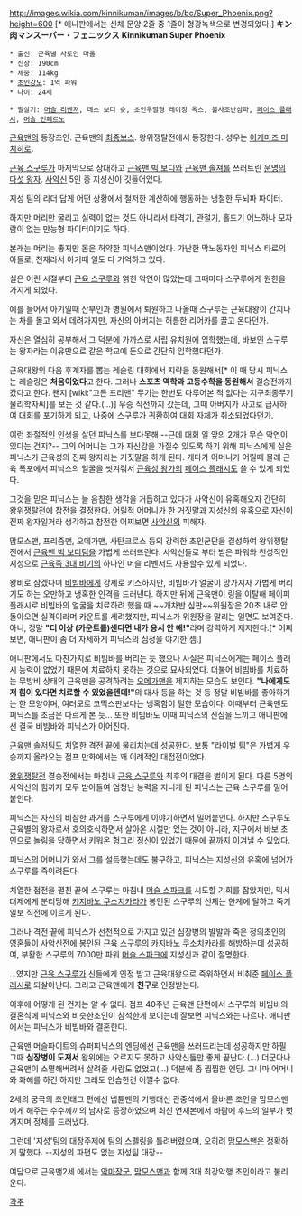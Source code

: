 http://images.wikia.com/kinnikuman/images/b/bc/Super_Phoenix.png?height=600 [* 애니판에서는 신체 문양 2줄 중 1줄이 형광녹색으로 변경되었다.]
'''キン肉マンスーパー・フェニックス'''
'''Kinnikuman Super Phoenix'''

 * 출신: 근육별 사로인 마을
 * 신장: 190cm
 * 체중: 114kg
 * [[초인강도]]: 1억 파워
 * 나이: 24세

 * 필살기: [[머슬 리벤져]], 데스 보디 슛, 초인우렬형 레이징 옥스, 불사조난심파, [[페이스 플래시]], [[머슬 인페르노]]

[[근육맨]]의 등장초인. 근육맨의 [[최종보스]]. 왕위쟁탈전에서 등장한다. 성우는 [[이케미즈 미치히로]].

[[근육 스구루]]가 마지막으로 상대하고 [[근육맨 빅 보디]]와 [[근육맨 솔져]]를 쓰러트린 [[운명의 다섯 왕자]]. [[사악신]] 5인 중 지성신이 깃들어있다.

지성 팀의 리더 답게 어떤 상황에서 철저한 계산하에 행동하는 냉철한 두뇌파 파이터.

하지만 머리만 굴리고 실력이 없는 것도 아니라서 타격기, 관절기, 홀드기 어느하나 모자람이 없는 만능형 파이터이기도 하다.

본래는 머리는 좋지만 몸은 허약한 피닉스맨이었다. 가난한 막노동자인 피닉스 타로의 아들로, 천재라서 아기때 일도 다 기억하고 있다.

실은 어린 시절부터 [[근육 스구루]]와 얽힌 악연이 많았는데 그때마다 스구루에게 원한을 가지게 되었다.

예를 들어서 아기일때 산부인과 병원에서 퇴원하고 나올때 스구루는 근육대왕이 간지나는 차를 몰고 와서 데려가지만, 자신의 아버지는 허름한 리어카를 끌고 온다던가.

자신은 열심히 공부해서 그 덕분에 가까스로 사립 유치원에 입학했는데, 바보인 스구루는 왕자라는 이유만으로 같은 학교에 돈으로 간단히 입학했다던가.

근육대왕의 다음 후계자를 뽑는 레슬링 대회에서 지략을 동원해서[* 이 때 당시 피닉스는 레슬링은 '''처음이었다'''고 한다. 그러나 '''스포츠 역학과 고등수학을 동원해서''' 결승전까지 갔다고 한다. 왠지 [wiki:"고든 프리맨" 무기는 한번도 다루어본 적 없다는 지구최종무기 물리학자씨]를 보는 것 같다.(...)] 우승 직전까지 갔는데, 그때 아버지가 사고로 급사하여 대회를 포기하게 되고, 나중에 스구루가 귀환하여 대회 자체가 취소되었다던가.

이런 좌절적인 인생을 살던 피닉스를 보다못해 --근데 대회 일 앞의 2개가 무슨 악연이 있다는 건지?-- 그의 어머니는 그가 자신감을 가질수 있도록 하기 위해 피닉스에게 실은 피닉스가 근육성의 진짜 왕자라는 거짓말을 하게 된다. 게다가 어머니가 어릴때 몰래 근육 폭포에서 피닉스의 얼굴을 씻겨줘서 [[근육성 왕가]]의 [[페이스 플래시]]도 쓸 수 있게 되었다.

그것을 믿은 피닉스는 늘 음침한 생각을 거듭하고 있다가 사악신이 유혹해오자 간단히 왕위쟁탈전에 참전을 결정한다. 어릴적 어머니가 한 거짓말과 지성신의 유혹으로 자신이 진짜 왕자일거라 생각하고 참전한 어찌보면 [[사악신]]의 피해자.

맘모스맨, 프리즘맨, 오메가맨, 사탄크로스 등의 강력한 초인군단을 결성하여 왕위쟁탈전에서 [[근육맨 빅 보디]]팀을 가볍게 쓰러뜨린다. 사악신들로 부터 받은 파워와 천성적인 지성으로 [[근육족 3대 비기]]의 하나인 머슬 리벤저도 사용할수 있게 되었다.

왕비로 삼겠다며 [[비빔바]]에게 강제로 키스하지만, 비빔바가 얼굴이 망가지자 가볍게 버리기도 하는 오만하고 냉혹한 인격을 드러낸다. 하지만 뒤에 근육맨이 링을 이탈해 페이퍼 플래시로 비빔바의 얼굴을 치료하려 했을 때 ~~개차반 심판~~위원장은 20초 내로 안 돌아오면 실격이라며 카운트를 세려했지만, 피닉스가 위원장을 말리는 일면도 보여준다. 아니, 정말 '''"더 이상 (카운트를)센다면 내가 용서 안 해!"'''라며 강력하게 제지한다.[* 어찌보면, 애니판이 좀 더 자세하게 피닉스의 심정을 야기한 셈.]

애니판에서도 마찬가지로 비빔바를 버리는 듯 했으나 사실은 피닉스에게는 페이스 플래시 능력이 없었기 때문에 치료하지 못하는 것으로 묘사되었다. 더불어 비빔바를 치료하는 무방비 상태의 근육맨을 공격하려는 [[오메가맨]]을 제지하는 모습도 보인다. '''"나에게도 저 힘이 있다면 치료할 수 있었을텐데!"'''의 대사 등을 하는 것 등 정말 비빔바를 좋아하기는 한 모양이며, 여러모로 코믹스판보다는 냉혹함이 덜한 모습이다. 이때부터 근육맨도 피닉스를 조금은 다르게 본 듯... 또한 비빔바도 이때 피닉스의 진심을 느끼고 애니판에선 결국 비빔바와 피닉스가 이어진다.

[[근육맨 솔저]]팀도 치열한 격전 끝에 물리치는데 성공한다. 보통 "라이벌 팀"은 가볍게 우승까지 올라오는 점프 만화에서는 꽤 이례적인 대접전이었다.

[[왕위쟁탈전]] 결승전에서는 마침내 [[근육 스구루]]와 최후의 대결을 벌이게 된다. 다른 5명의 사악신의 힘까지 모두 받아들여 엄청난 능력을 지니게 된 피닉스는 근육 스구루를 밀어붙인다.

피닉스는 자신의 비참한 과거를 스구루에게 이야기하면서 밀어붙인다. 하지만 스구루도 근육별의 왕자로서 호의호식하면서 살아온 시절만 있는 것이 아니라, 지구에서 바보 초인으로 놀림을 당하면서 키워온 헝그리 정신이 있었기 때문에 끝까지 이겨낼 수 있었다.

피닉스의 어머니가 와서 그를 설득했는데도 불구하고, 피닉스는 지성신의 유혹에 넘어가 스구루를 죽이려든다.

치열한 접전을 펼친 끝에 스구루는 마침내 [[머슬 스파크]]를 시도할 기회를 잡았지만, 믹서 대제에게 분리당해 [[카지바노 쿠소치카라]]가 봉인된 스구루의 신체는 한계에 달하고 죽기 일보 직전에 이르게 된다.

그러나 격전 끝에 피닉스가 선천적으로 가지고 있던 심장병의 발발과 죽은 정의초인의 영혼들이 사악신전에 봉인된 [[근육 스구루]]의 [[카지바노 쿠소치카라]]를 해방하는데 성공하여, 부활한 스구루의 7000만 파워 [[머슬 스파크]]에 지성신과 같이 절명한다.

...였지만 [[근육 스구루]]가 신들에게 인정 받고 근육대왕으로 즉위하면서 비춰준 [[페이스 플래시]]로 되살아난다. 그리고 근육맨에게 '''친구'''로 인정받는다.

이후에 어떻게 된 건지는 알 수 없다. 점프 40주년 근육맨 단편에서 스구루와 비빔바의 결혼식에 피닉스와 비슷한초인이 참석한게 보이는데 잘보면 피닉스와는 다르다. 애니판에서는 피닉스가 비빔바와 결혼한다.

근육맨 머슬파이트의 슈퍼피닉스의 엔딩에선 근육맨을 쓰러뜨리는데 성공하지만 하필 그때 '''심장병이 도져서''' 왕위에는 오르지도 못하고 사악신들만 좋게 끝난다.(...) 더군다나 근육맨이 소멸해버려서 살려줄 사람도 없었고(...) 덕분에 좀 찝찝한 엔딩. 그나마 어머니와 화해를 하긴 하지만 그래도 안습한건 어쩔수 없다.

2세의 궁극의 초인태그 편에선 넵튠맨의 기행대신 관중석에서 올바른 조언을 맘모스맨에게 해주는 수수께끼의 남자로 등장하였으며 최신 연재본에서 바람에 후드의 일부가 벗겨지며 정체를 드러냈다.

그런데 '지성'팀의 대장주제에 팀의 스펠링을 틀려버렸으며, 오히려 [[맘모스맨]]은 정확하게 말했다. --지성의 파편도 없는 지성팀 대장--

여담으로 근육맨2세 에서는 [[악마장군]], [[맘모스맨]]과 함께 3대 최강악행 초인이라고 불리운다. 

[[각주]]

